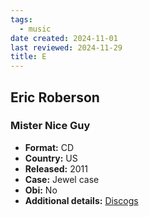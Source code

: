 ```yaml
---
tags:
  - music
date created: 2024-11-01
last reviewed: 2024-11-29
title: E
---
```


## Eric Roberson

### Mister Nice Guy

- **Format:** CD
- **Country:** US
- **Released:** 2011
- **Case:** Jewel case
- **Obi:** No
- **Additional details:** [Discogs](https://www.discogs.com/release/10951994-Eric-Roberson-Mister-Nice-Guy)
